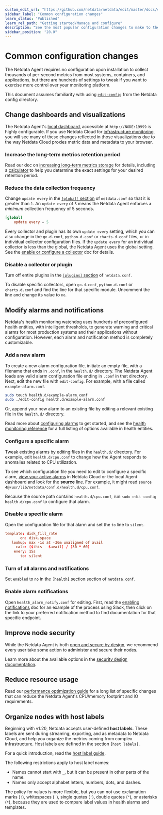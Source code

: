```yaml
---
custom_edit_url: "https://github.com/netdata/netdata/edit/master/docs/configure/common-changes.md"
sidebar_label: "Common configuration changes"
learn_status: "Published"
learn_rel_path: "Getting started/Manage and configure"
description: "See the most popular configuration changes to make to the Netdata Agent, including longer metrics retention, reduce sampling, and more."
sidebar_position: "20.0"
---
```



# Common configuration changes

The Netdata Agent requires no configuration upon installation to collect thousands of per-second metrics from most
systems, containers, and applications, but there are hundreds of settings to tweak if you want to exercise more control
over your monitoring platform.

This document assumes familiarity with
using [`edit-config`](/docs/getting-started/manage-and-configure/configuration) from the Netdata config
directory.

## Change dashboards and visualizations

The Netdata Agent's [local dashboard](/docs/visualizations/agent-dashboard), accessible
at `http://NODE:19999` is highly configurable. If
you use Netdata Cloud
for [infrastructure monitoring](/docs/getting-started/monitor-your-infrastructure), you
will see many of these
changes reflected in those visualizations due to the way Netdata Cloud proxies metric data and metadata to your browser.

### Increase the long-term metrics retention period

Read our doc
on [increasing long-term metrics storage](/docs/deployment-in-production/metric-retention---database/change-how-long-netdata-stores-metrics)
for details, including a
[calculator](/docs/deployment-in-production/metric-retention---database/change-how-long-netdata-stores-metrics#calculate-the-system-resources-ram-disk-space-needed-to-store-metrics)
to help you determine the exact settings for your desired retention period.

### Reduce the data collection frequency

Change `update every` in
the [`[global]` section](/docs/getting-started/manage-and-configure/daemon-configuration#global-section-options)
of `netdata.conf` so
that it is greater than `1`. An `update every` of `5` means the Netdata Agent enforces a _minimum_ collection frequency
of 5 seconds.

```conf
[global]
    update every = 5
```

Every collector and plugin has its own `update every` setting, which you can also change in the `go.d.conf`,
`python.d.conf` or `charts.d.conf` files, or in individual collector configuration files. If the `update
every` for an individual collector is less than the global, the Netdata Agent uses the global setting. See
the [enable or configure a collector](/docs/data-collection/collectors-configuration#enable-and-disable-a-specific-collection-module)
doc for details.

### Disable a collector or plugin

Turn off entire plugins in
the [`[plugins]` section](/docs/getting-started/manage-and-configure/daemon-configuration#plugins-section-options)
of
`netdata.conf`.

To disable specific collectors, open `go.d.conf`, `python.d.conf` or `charts.d.conf` and find the line
for that specific module. Uncomment the line and change its value to `no`.

## Modify alarms and notifications

Netdata's health monitoring watchdog uses hundreds of preconfigured health entities, with intelligent thresholds, to
generate warning and critical alarms for most production systems and their applications without configuration. However,
each alarm and notification method is completely customizable.

### Add a new alarm

To create a new alarm configuration file, initiate an empty file, with a filename that ends in `.conf`, in the
`health.d/` directory. The Netdata Agent loads any valid alarm configuration file ending in `.conf` in that directory.
Next, edit the new file with `edit-config`. For example, with a file called `example-alarm.conf`.

```bash
sudo touch health.d/example-alarm.conf
sudo ./edit-config health.d/example-alarm.conf
```

Or, append your new alarm to an existing file by editing a relevant existing file in the `health.d/` directory.

Read more about [configuring alarms](/docs/alerts-and-notifications/configure-alerts) to
get started, and see
the [health monitoring reference](/docs/alerts-and-notifications/configure-alerts) for a full listing
of options available in health entities.

### Configure a specific alarm

Tweak existing alarms by editing files in the `health.d/` directory. For example, edit `health.d/cpu.conf` to change how
the Agent responds to anomalies related to CPU utilization.

To see which configuration file you need to edit to configure a specific
alarm, [view your active alarms](/docs/getting-started/monitor-your-infrastructure/view-active-alerts) in
Netdata Cloud or the local Agent dashboard and look for the **source** line. For example, it might
read `source  4@/usr/lib/netdata/conf.d/health.d/cpu.conf`.

Because the source path contains `health.d/cpu.conf`, run `sudo edit-config health.d/cpu.conf` to configure that alarm.

### Disable a specific alarm

Open the configuration file for that alarm and set the `to` line to `silent`.

```conf
template: disk_fill_rate
       on: disk.space
   lookup: max -1s at -30m unaligned of avail
     calc: ($this - $avail) / (30 * 60)
    every: 15s
       to: silent
```

### Turn of all alarms and notifications

Set `enabled` to `no` in
the [`[health]` section](/docs/getting-started/manage-and-configure/daemon-configuration#health-section-options)
section of
`netdata.conf`.

### Enable alarm notifications

Open `health_alarm_notify.conf` for editing. First, read the [enabling
notifications](/docs/alerts-and-notifications/notifications#netdata-agent) doc
for an example of the process using Slack, then
click on the link to your preferred notification method to find documentation for that specific endpoint.

## Improve node security

While the Netdata Agent is both [open and secure by design](https://www.netdata.cloud/blog/netdata-agent-dashboard/), we
recommend every user take some action to administer and secure their nodes.

Learn more about the available options in the [security design documentation](/docs/deployment-in-production/secure-your-nodes).

## Reduce resource usage

Read
our [performance optimization guide](/docs/deployment-in-production/how-to-optimize-the-netdata-agent-s-performance)
for a long list of specific changes
that can reduce the Netdata Agent's CPU/memory footprint and IO requirements.

## Organize nodes with host labels

Beginning with v1.20, Netdata accepts user-defined **host labels**. These labels are sent during streaming, exporting,
and as metadata to Netdata Cloud, and help you organize the metrics coming from complex infrastructure. Host labels are
defined in the section `[host labels]`.

For a quick introduction, read
the [host label guide](/docs/deployment-in-production/use-host-labels-to-organize-systems-metrics-and-alarms).

The following restrictions apply to host label names:

- Names cannot start with `_`, but it can be present in other parts of the name.
- Names only accept alphabet letters, numbers, dots, and dashes.

The policy for values is more flexible, but you can not use exclamation marks (`!`), whitespaces (` `), single quotes
(`'`), double quotes (`"`), or asterisks (`*`), because they are used to compare label values in health alarms and
templates.
